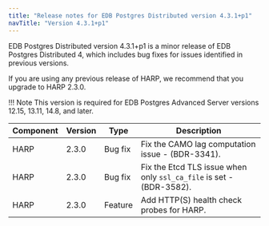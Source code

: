 ```yaml
---
title: "Release notes for EDB Postgres Distributed version 4.3.1+p1"
navTitle: "Version 4.3.1+p1"
---
```


EDB Postgres Distributed version 4.3.1+p1 is a minor release of EDB Postgres Distributed 4, which includes bug fixes for issues identified in previous versions.

If you are using any previous release of HARP, we recommend that you upgrade to HARP 2.3.0.

!!! Note
    This version is required for EDB Postgres Advanced Server versions 12.15, 13.11, 14.8, and later.


 Component | Version |  Type           |                                                   Description
 --------- | ------- | --------------- | ------------------------------------------------------------------------------------------------------------------------
 HARP      | 2.3.0   | Bug fix         | Fix the CAMO lag computation issue - (BDR-3341).
 HARP      | 2.3.0   | Bug fix         | Fix the Etcd TLS issue when only `ssl_ca_file` is set - (BDR-3582).
 HARP      | 2.3.0   | Feature         | Add HTTP(S) health check probes for HARP.

